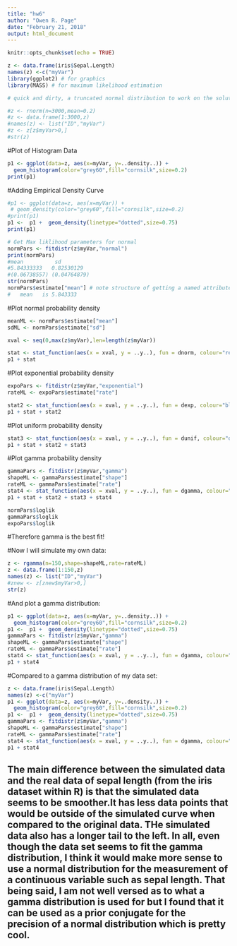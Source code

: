 ```yaml
---
title: "hw6"
author: "Owen R. Page"
date: "February 21, 2018"
output: html_document
---
```


```r
knitr::opts_chunk$set(echo = TRUE)
```

```r

z <- data.frame(iris$Sepal.Length)
names(z) <-c("myVar")
library(ggplot2) # for graphics
library(MASS) # for maximum likelihood estimation

# quick and dirty, a truncated normal distribution to work on the solution set

#z <- rnorm(n=3000,mean=0.2)
#z <- data.frame(1:3000,z)
#names(z) <- list("ID","myVar")
#z <- z[z$myVar>0,]
#str(z)
```

#Plot of Histogram Data
```r
p1 <- ggplot(data=z, aes(x=myVar, y=..density..)) +
  geom_histogram(color="grey60",fill="cornsilk",size=0.2) 
print(p1)
```

#Adding Empirical Density Curve
```r
#p1 <- ggplot(data=z, aes(x=myVar)) +
 # geom_density(color="grey60",fill="cornsilk",size=0.2) 
#print(p1)
p1 <-  p1 +  geom_density(linetype="dotted",size=0.75)
print(p1)

# Get Max liklihood parameters for normal
normPars <- fitdistr(z$myVar,"normal")
print(normPars)
#mean          sd    
#5.84333333   0.82530129 
#(0.06738557) (0.04764879)
str(normPars)
normPars$estimate["mean"] # note structure of getting a named attribute
#   mean   is 5.843333
```

#Plot normal probability density
```r
meanML <- normPars$estimate["mean"]
sdML <- normPars$estimate["sd"]

xval <- seq(0,max(z$myVar),len=length(z$myVar))

stat <- stat_function(aes(x = xval, y = ..y..), fun = dnorm, colour="red", n = length(z$myVar), args = list(mean = meanML, sd = sdML))
p1 + stat

```

#Plot exponential probability density
```r
expoPars <- fitdistr(z$myVar,"exponential")
rateML <- expoPars$estimate["rate"]

stat2 <- stat_function(aes(x = xval, y = ..y..), fun = dexp, colour="blue", n = length(z$myVar), args = list(rate=rateML))
p1 + stat + stat2
```

#Plot uniform probability density
```r
stat3 <- stat_function(aes(x = xval, y = ..y..), fun = dunif, colour="darkgreen", n = length(z$myVar), args = list(min=min(z$myVar), max=max(z$myVar)))
p1 + stat + stat2 + stat3
```

#Plot gamma probability density
```r
gammaPars <- fitdistr(z$myVar,"gamma")
shapeML <- gammaPars$estimate["shape"]
rateML <- gammaPars$estimate["rate"]
stat4 <- stat_function(aes(x = xval, y = ..y..), fun = dgamma, colour="goldenrod", n = length(z$myVar), args = list(shape=shapeML, rate=rateML))
p1 + stat + stat2 + stat3 + stat4

normPars$loglik
gammaPars$loglik
expoPars$loglik
```
#Therefore gamma is the best fit!

#Now I will simulate my own data:
```r
z <- rgamma(n=150,shape=shapeML,rate=rateML)
z <- data.frame(1:150,z)
names(z) <- list("ID","myVar")
#znew <- z[znew$myVar>0,]
str(z)
```

#And plot a gamma distribution:
```r
p1 <- ggplot(data=z, aes(x=myVar, y=..density..)) +
  geom_histogram(color="grey60",fill="cornsilk",size=0.2) 
p1 <-  p1 +  geom_density(linetype="dotted",size=0.75)
gammaPars <- fitdistr(z$myVar,"gamma")
shapeML <- gammaPars$estimate["shape"]
rateML <- gammaPars$estimate["rate"]
stat4 <- stat_function(aes(x = xval, y = ..y..), fun = dgamma, colour="goldenrod", n = length(z$myVar), args = list(shape=shapeML, rate=rateML))
p1 + stat4
```

#Compared to a gamma distribution of my data set:
```r
z <- data.frame(iris$Sepal.Length)
names(z) <-c("myVar")
p1 <- ggplot(data=z, aes(x=myVar, y=..density..)) +
  geom_histogram(color="grey60",fill="cornsilk",size=0.2) 
p1 <-  p1 +  geom_density(linetype="dotted",size=0.75)
gammaPars <- fitdistr(z$myVar,"gamma")
shapeML <- gammaPars$estimate["shape"]
rateML <- gammaPars$estimate["rate"]
stat4 <- stat_function(aes(x = xval, y = ..y..), fun = dgamma, colour="goldenrod", n = length(z$myVar), args = list(shape=shapeML, rate=rateML))
p1 + stat4
```

## The main difference between the simulated data and the real data of sepal length (from the iris dataset within R) is that the simulated data seems to be smoother.It has less data points that would be outside of the simulated curve when compared to the original data. THe simulated data also has a longer tail to the left. In all, even though the data set seems to fit the gamma distribution, I think it would make more sense to use a normal distribution for the measurement of a continuous variable such as sepal length. That being said, I am not well versed as to what a gamma distribution is used for but I found that it can be used as a prior conjugate for the precision of a normal distribution which is pretty cool.